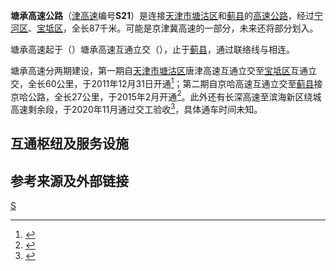 {{中国高速公路信息框
| 省名 = Tianjin
| 编号 = S21
| 名称 = 塘承高速公路
| 地圖 = 
| 路線簡稱 = 塘承
| 最近通車日期 = 2015年2月
| 规划总里程 = 87
| 起點 = [[天津市|天津市]][[塘沽区|塘沽区]]（[[滨海新区|滨海新区]]）
| 終點 = [[天津市|天津市]][[蓟县|蓟县]]
| 出口處數 = 14
| 服务区数 = 3
}}
'''塘承高速公路'''（[[天津高速公路|津高速]]编号'''S21'''）是连接[[天津市|天津市]][[塘沽区|塘沽区]]和[[蓟县|蓟县]]的[[高速公路|高速公路]]，经过[[宁河区|宁河区]]、[[宝坻区|宝坻区]]，全长87千米。可能是京津冀高速{{China Expwy Name|S3205|P=Beijing}}的一部分，未来还将部分划入{{China Expwy Name|G95}}。

塘承高速起于{{China Expwy Name|G0111}}（{{China Expwy Name|S31|P=Tianjin}}）塘承高速互通立交（{{cn|未来与西中环快速连接}}），止于[[蓟县|蓟县]]，通过联络线与{{中国国道名|102|[[102国道|京哈公路]]}}相连。

塘承高速分两期建设，第一期自[[天津市|天津市]][[塘沽区|塘沽区]]唐津高速互通立交至[[宝坻区|宝坻区]]{{China Expwy Name|G1}}互通立交，全长60公里，于2011年12月31日开通<ref>{{cite web | url=http://china.cnr.cn/ygxw/201112/t20111231_509001622.shtml | title=天津塘承高速公路一期工程全部竣工 今天正式开通 | publisher=中国广播网 | work=[[中央人民广播电台|中央人民广播电台]] | date=2011-12-31 | access-date=2016-06-26 | archive-date=2016-08-17 | archive-url=https://web.archive.org/web/20160817022515/http://china.cnr.cn/ygxw/201112/t20111231_509001622.shtml | dead-url=no }}</ref>；第二期自京哈高速互通立交至[[蓟县|蓟县]]接京哈公路，全长27公里，于2015年2月开通<ref>{{cite web | url=http://news.163.com/15/0226/13/AJCOUPVQ00014AED.html | title=塘承高速二期竣工通车- 蓟县去塘沽开车省20分钟 | publisher=[[网易|网易]] | work=[[今晚报|今晚报]] | date=2015-02-26 | access-date=2016-06-26 | archive-url=https://web.archive.org/web/20160814162651/http://news.163.com/15/0226/13/AJCOUPVQ00014AED.html | archive-date=2016-08-14 | dead-url=yes }}</ref>。此外还有长深高速至滨海新区绕城高速剩余段，于2020年11月通过交工验收<ref>{{cite web|url=http://www.tjyun.com/system/2020/11/27/050682247.shtml|title=塘承高速新“延”3公里 计划年底通车|publisher=津云|date=2020-11-27|accessdate=2021-09-08|archive-date=2021-09-07|archive-url=https://web.archive.org/web/20210907192955/http://www.tjyun.com/system/2020/11/27/050682247.shtml|dead-url=no}}</ref>，具体通车时间未知。
==互通枢纽及服务设施==
{{Start expwy exit box|place=1}}
{{Expwy exit item|place=[[天津市|天津市]]<br />[[宁河区|宁河区]]|place rows=8|state=|type=H|index=|name=|dist start=|road connection={{China Expwy Name|S31|P=Tianjin}}|comment=}}
{{Expwy exit item|type=E|index=|name=|dist start=|road connection={{China Expwy Name|G25}}|comment=}}
{{Expwy exit item|type=E|index=|name=七里海|dist start=|road connection={{中国省道名|102|P=天津|七里海大道}}|comment=}}
{{Expwy exit item|type=E|index=|name=|dist start=|road connection={{China Expwy Name|G2502}}|comment=}}
{{Expwy exit item|type=E|index=|name=芦台经济开发区|dist start=|road connection={{中国国道名|205|津榆公路}}|comment=}}
{{Expwy exit item|type=E|index=|name=东棘坨|dist start=|road connection={{中国县道名|502}}|comment=}}
{{Expwy exit item|type=S|index=|name=宁河服务区|dist start=|road connection=|comment=}}
{{Expwy exit item|state=|type=H|index=|name=|dist start=|road connection={{China Expwy Name|S3500|P=Beijing}}|comment=塘承高速以西在建}}
{{Expwy exit item|place=[[天津市|天津市]]<br />[[宝坻区|宝坻区]]|place rows=6|state=U|type=E|index=|name=|dist start=|road connection=梅丰线|comment=}}
{{Expwy exit item|type=E|index=|name=宝坻温泉城东|dist start=|road connection={{中国省道名|307}}|comment=}}
{{Expwy exit item|type=P|index=|name=宝坻停车区|dist start=|road connection=|comment=}}
{{Expwy exit item|type=E|index=|name=宝坻东|dist start=|road connection={{中国国道名|509}}|comment=}}
{{Expwy exit item|type=E|index=|name=京哈互通新安镇|dist start=|road connection={{China Expwy Name|G1}}|comment=}}
{{Expwy exit item|type=E|index=|name=宝坻新安镇西|dist start=|road connection={{中国县道名|566}}|comment=}}
{{Expwy exit item|place=[[天津市|天津市]]<br />[[蓟州区|蓟州区]]|place rows=5|type=E|index=|name=下仓|dist start=|road connection={{中国县道名|303|军蓟公路}}|comment=}}
{{Expwy exit item|type=S|index=|name=蓟州服务区|dist start=|road connection=|comment=}}
{{Expwy exit item|state=U|type=E|index=|name=|dist start=|road connection=|comment=}}
{{Expwy exit item|state=|type=H|index=|name=|dist start=|road connection={{China Expwy Name|G0121}}|comment=}}
{{Expwy exit item|state=|type=T|index=|name=蓟州东收费站|dist start=|road connection={{中国国道名|102}}<br>澜河街|comment=}}
{{End expwy exit box|place=1}}

== 参考来源及外部链接 ==
{{reflist}}

{{天津市高速公路}}
{{天津公路交通}}

[[Category:天津市高速公路|S]]